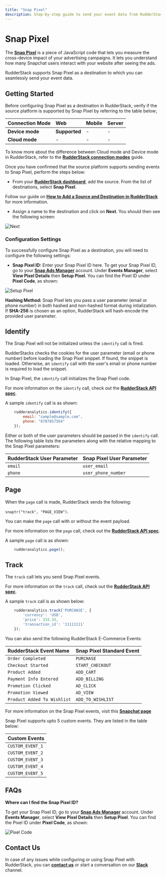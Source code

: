 ```yaml
---
title: "Snap Pixel"
description: Step-by-step guide to send your event data from RudderStack to Snap Pixel.
---
```


# Snap Pixel

The [**Snap Pixel**](https://ads.snapchat.com/) is a piece of JavaScript code that lets you measure the cross-device impact of your advertising campaigns. It lets you understand how many Snapchat users interact with your website after seeing the ads.

RudderStack supports Snap Pixel as a destination to which you can seamlessly send your event data.

## Getting Started

Before configuring Snap Pixel as a destination in RudderStack, verify if the source platform is supported by Snap Pixel by referring to the table below: ̦

| **Connection Mode** | **Web** | **Mobile** | **Server** |
| :--- | :--- | :--- | :--- |
| **Device mode** | **Supported** | - | - |
| **Cloud mode** | - | - | - |

<div class="infoBlock">

To know more about the difference between Cloud mode and Device mode in RudderStack, refer to the [**RudderStack connection modes**](https://rudderstack.com/docs/connections/rudderstack-connection-modes/) guide.
</div>

Once you have confirmed that the source platform supports sending events to Snap Pixel, perform the steps below:

* From your [**RudderStack dashboard**](https://app.rudderstack.com/), add the source. From the list of destinations, select **Snap Pixel**.

<div class="infoBlock">

Follow our guide on [**How to Add a Source and Destination in RudderStack**](https://rudderstack.com/docs/connections/adding-source-and-destination-rudderstack/) for more information.
</div>

* Assign a name to the destination and click on **Next**. You should then see the following screen:

<!--![](../../.gitbook/assets/SnapPixel-1.png)-->

<img src="../../../../images/assets/SnapPixel-1.png" alt="Next" />

### Configuration Settings

To successfully configure Snap Pixel as a destination, you will need to configure the following settings:

* **Snap Pixel ID:** Enter your Snap Pixel ID here. To get your Snap Pixel ID, go to your [**Snap Ads Manager**](https://ads.snapchat.com/) account. Under **Events Manager**, select **View Pixel Details** then **Setup Pixel**. You can find the Pixel ID under **Pixel Code**, as shown:

<!--![](../../.gitbook/assets/SnapPixel-2.png)-->

<img src="../../../../images/assets/SnapPixel-2.png" alt="Setup Pixel" />

**Hashing Method:** Snap Pixel lets you pass a user parameter \(email or phone number\) in both hashed and non-hashed format during intialization. If **SHA-256** is chosen as an option, RudderStack will hash-encode the provided user parameter.

## Identify

<div class="warningBlock">

The Snap Pixel will not be initialized unless the `identify` call is fired.
</div>

<div class="infoBlock">

RudderStacks checks the cookies for the user parameter \(email or phone number\) before loading the Snap Pixel snippet. If found, the snippet is loaded. Otherwise, an `identify` call with the user's email or phone number is required to load the snippet.
</div>

In Snap Pixel, the `identify` call initializes the Snap Pixel code.

<div class="infoBlock">

For more information on the `identify` call, check out the [**RudderStack API spec**](https://rudderstack.com/docs/rudderstack-api/api-specification/rudderstack-spec/identify/).
</div>

A sample `identify` call is as shown:

```javascript
    rudderanalytics.identify({
        email: "sample@sample.com",
        phone: "8787857564"
    });
```

Either or both of the user parameters should be passed in the `identify` call. The following table lists the parameters along with the relative mapping to the Snap Pixel parameters:

| **RudderStack User Parameter** | **Snap Pixel User Parameter** |
| :--- | :--- |
| `email` | `user_email` |
| `phone` | `user_phone_number` |

## Page

When the `page` call is made, RudderStack sends the following:

`snaptr("track", "PAGE_VIEW")`.

You can make the `page` call with or without the event payload.

<div class="infoBlock">

For more information on the `page` call, check out the [**RudderStack API spec**](https://rudderstack.com/docs/rudderstack-api/api-specification/rudderstack-spec/page/).
</div>

A sample `page` call is as shown:

```javascript
    rudderanalytics.page();
```

## Track

The `track` call lets you send Snap Pixel events.

<div class="infoBlock">

For more information on the `track` call, check out the [**RudderStack API spec**](https://rudderstack.com/docs/rudderstack-api/api-specification/rudderstack-spec/track/).
</div>

A sample `track` call is as shown below:

```javascript
    rudderanalytics.track('PURCHASE', {
        'currency': 'USD',
        'price': 333.33,
        'transaction_id': '11111111'
    });
```

You can also send the following RudderStack E-Commerce Events:

| **RudderStack Event Name** | **Snap Pixel Standard Event** |
| :--- | :--- |
| `Order Completed` | `PURCHASE` |
| `Checkout Started` | `START_CHECKOUT` |
| `Product Added` | `ADD_CART` |
| `Payment Info Entered` | `ADD_BILLING` |
| `Promotion Clicked` | `AD_CLICK` |
| `Promotion Viewed` | `AD_VIEW` |
| `Product Added To Wishlist` | `ADD_TO_WISHLIST` |

<div class="warningBlock">

For more information on the Snap Pixel events, visit this [**Snapchat page**](https://businesshelp.snapchat.com/s/article/pixel-website-install?language=en_US)
</div>

Snap Pixel supports upto 5 custom events. They are listed in the table below:

| **Custom Events** |
| :--- |
| `CUSTOM_EVENT_1` |
| `CUSTOM_EVENT_2` |
| `CUSTOM_EVENT_3` |
| `CUSTOM_EVENT_4` |
| `CUSTOM_EVENT_5` |

## FAQs

**Where can I find the Snap Pixel ID?**

To get your Snap Pixel ID, go to your [**Snap Ads Manager**](https://ads.snapchat.com/) account. Under **Events Manager**, select **View Pixel Details** then **Setup Pixel**. You can find the Pixel ID under **Pixel Code**, as shown:

<!--![](../../.gitbook/assets/SnapPixel-2.png)-->

<img src="../../../../images/assets/SnapPixel-2.png" alt="Pixel Code" />

## Contact Us

In case of any issues while configuring or using Snap Pixel with RudderStack, you can [**contact us**](mailto:%20docs@rudderstack.com) or start a conversation on our [**Slack**](https://rudderstack.com/join-rudderstack-slack-community) channel.
